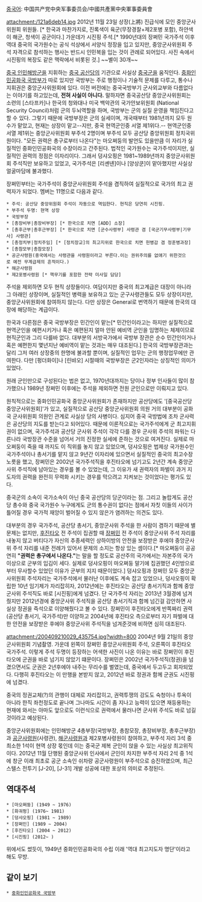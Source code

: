 [[중국어]]: 中国共产党中央军事委员会/中國共產黨中央軍事委員會

attachment:/121a6deb14.jpg
2012년 11월 23일 상장(上將) 진급식에 모인 중앙군사위원회 위원들. [* 한국과 마찬가지로, 진록색이 육군(무장경찰+제2포병 포함), 하얀색이 해군, 청색이 공군이다.] 가운데가 시진핑 주석.[* 1990년대의 장쩌민 국가주석 이후 역대 중국의 국가원수는 공식 석상에서 서양식 정장을 입고 있지만, 중앙군사위원회 주석 자격으로 참석하는 행사는 반드시 인민복을 입는 것이 관례로 되어있다. 사진 속에서 시진핑의 복장도 같은 맥락에서 비롯된 것.] ~~별이 30개~~


[[중국 인민해방군]]을 지휘하는 [[중국 공산당]]의 기관으로 사실상 [[중국군]]을 움직인다. [[중화인민공화국 국방부]]가 따로 있지만 국방부는 주로 행정이나 기술적 문제를 다루고, 통수나 지휘권은 중앙군사위원회에 있다. 이전 버전에는 중국국방부기 군사외교부와 다름없다는 이야기를 하고있는데, '''전혀 사실이 아니다.''' 말하자면 중국공산당 중앙군사위원회는 소련의 [스타프카]나 한국의 청와대나 미국 백악관의 국가안보위원회 (National Security Council)처럼 군의 두뇌역할을 하며, 국방부는 군의 실질 운영을 책임진다고 할 수 있다. 그렇기 때문에 국방부장은 군의 실세이며,  개국때부터 1981년까지 모두 원수가 맡았고, 현재는 상장이 맡고--지만, 중국 현역군인중 서열 제1위다.-- 현역군인중 서열 제1위는 중앙군사위원회 부주석 2명이며 부주석 모두 공산당 중앙위원회 정치국위원이다.
"모든 권력은 총구로부터 나온다"는 마오쩌둥의 발언도 있을만큼 이 자리가 실질적인 중화인민공화국의 수장이라고 간주된다. 법적인 국가원수는 국가주석이지만, 실질적인 권력의 정점은 이자리이다. 그래서 덩샤오핑은 1981~1989년까지 중앙군사위원회 주석직만 보유하고 있었고, 국가주석은 [리셴녠]이나 [양상쿤]이 맡아했지만 사실상 얼굴마담에 불과했다.

장쩌민부터는 국가주석이 중앙군사위원회 주석을 겸직하여 실질적으로 국가의 최고 권력자가 되었다. 
멤버는 11명으로 다음과 같다.

 * 주석: 공산당 중앙위원회 주석이 자동으로 역임한다. 현직은 당연히 시진핑.
 * 부주석 두명: 현역 상장
 * 국방부장
 * [총장비부|총장비부장] [* 한국으로 치면 [ADD] 소장]
 * [총후근부|총후근부장] [* 한국으로 치면 [군수사령부] 사령관 겸 [국군기무사령부|기무사] 사령관]
 * [총정치부|정치주임] [* [정치장교]의 최고지위로 한국으로 치면 헌병감 겸 정훈병과장]
 * [총참모부|총참모장]
 * 공군사령원(중국에서는 사령관을 사령원이라고 부른다.이는 권위주의를 없애기 위한것으로 예전 무계급제의 흔적이다.)
 * 해군사령원
 * 제2포병사령원 [* 핵무기를 포함한 전략 미사일 담당]

주석을 제외하면 모두 현직 상장들이다. 여담이지만 중국의 최고계급은 대장이 아니라 그 아래인 상장이며, 실질적인 병력을 보유하고 있는 군구사령관들도 모두 상장이지만, 중앙군사위원회에 참여하지 않는다. 다만 상장은 General로 번역하기 때문에 한국의 대장에 해당하는 계급이다. 

한국과 다른점은 중국 국방부장은 민간인이 맡는[* 민간인이라고는 하지만 실질적으로 현역군인을 예편시키거나 혹은 예편된지 얼마 안된 예비역 군인을 임명하는 체제이므로 현직군인과 그리 다를바 없다. 대부분의 서방국가에서 국방부 장관은 순수 민간인이거나 혹은 예편한지 몇년지난 예비역이 맡는 것과는 매우 대조된다.] 한국의 국방부장관과는 달리 그저 여러 상장중의 한명에 불과할 뿐이며, 실질적인 업무는 군의 행정업무에만 관여한다. 다만 [펑더화이]나 [린뱌오] 시절때의 국방부장은 군2인자라는 상징적인 의미가 있었다. 

원래 군인만으로 구성된다는 법은 없고, 1970년대까지는 당이나 정부 인사들이 많이 참가했으나 1989년 장쩌민 이후에는 주석을 제외하면 전원 군인으로만 이뤄지고 있다. 

원칙적으로는 중화인민공화국 중앙군사위원회가 존재하지만 공산당에도 '[중국공산당 중앙군사위원회]'가 있고, 실질적으로 공산당 중앙군사위원회 의원 거의 대부분이 공화국 군사위원회 의원인 관계로 사실상 당의 사병이다. 심지어 중국 국방법에 조차 군사력은 공산당의 지도를 받는다고 되어있다. 때문에 이론적으로는 국가주석에게 군 최고지휘권이 없으며, 국가주석과 공산당 군사위 주석이 각각 다를 경우 군사위 주석의 파워는 다른나라 국방장관 수준을 넘어서 거의 진정한 실세에 준하는 것으로 여겨진다. 실제로 마오쩌둥이 죽을 때 까지도 이 직위를 놓지 않고 있었으며, 덩샤오핑은 법제상 국가원수인 국가주석이나 총서기를 맡지 않고 9년간 이자리에 있으면서 실질적인 중국의 최고수장 노릇을 했고, 장쩌민은 2002년 국가주석직을 후진타오에 넘기고도 2년간 계속 중앙군사위 주석직에 남아있는 경우를 볼 수 있었는데, 그 이유가 새 권력자의 파벌이 과거 지도자의 권력을 완전히 무력화 시키는 경우를 막으려고 지켜보는 것이었다는 평가도 있다.

중국군의 소속이 국가소속이 아닌 중국 공산당의 당군이라는 점. 그리고 놀랍게도 공산당 총수와 중국 국가원수 누구에게도 군의 통수권이 없다는 점에서 자칫 이들의 사이가 틀어질 경우 국가적 재앙이 벌어질 수 있지 않은가 염려하는 의견도 있다.

대부분의 경우 국가주석, 공산당 총서기, 중앙군사위 주석을 한 사람이 겸하기 때문에 별 문제는 없지만, [[후진타오]] 전 주석이 집권할 때 [[장쩌민]] 전 주석이 중앙군사위 주석 자리를 내놓지 않고 버티다가 자신의 추종세력인 상하이방의 안전을 보장받은 후에야 중앙군사위 주석 자리를 내준 전례가 있어서 문제의 소지는 항상 있는 셈이다.[* 마오쩌둥이 공공연히 '''"권력은 총구에서 나온다."'''는 말을 할 정도로 공산주의 국가에서는 자본주의 국가 이상으로 군부의 입김이 세다. 실제로 덩샤오핑이 마오쩌둥 말기에 집권했던 4인방으로부터 무사할수 있었던 이유가 군부의 지지 때문이었다.] 덩샤오핑과 장쩌민 모두 중앙군사위원회 주석자리는 국가주석에서 물러난 이후에도 계속 잡고 있었으나, 덩샤오핑이 확립한 10년 임기제가 자리잡히자, 2012년에는 후진타오는 공산당 총서기직과 함께 중앙군사위 주석직도 바로 [시진핑]에게 넘겼다. 단 국가주석 자리는 2013년 3월경에 넘겨줬지만 2012년경에 중앙군사위 주석직을 공산당 총서기직과 함께 넘긴걸 감안하면 사실상 정권을 즉석으로 이양해줬다고 볼 수 있다. 장쩌민이 후진타오에게 반쪽짜리 권력(공산당 총서기, 국가주석)만 이양하고 2004년에 후진타오 측으로부터 자기 파벌에 대한 안전을 보장받은 후에야 중앙군사위 주석직을 넘겨준것에 비하면 심히 대조된다.

attachment:/200409210029_435754.jpg?width=800
2004년 9월 21일의 중앙군사위원회 기념촬영. 가운데 왼쪽이 장쩌민 중앙군사위원회 주석, 오른쪽이 후진타오 국가주석. 이렇게 주석 두명이 등장하는 어색한 사진이 나온 이유는 바로 장쩌민이 후진타오에 군권을 바로 넘기지 않았기 떄문이다. 장쩌민은 2002년 국가주석직(정권)을 넘겼으면서도 군권은 2년후에야 내주는 무리수를 벌였는데, 중국에서 두고두고 회자되었다.  다행히 후진타오는 이 만행을 본받지 않고, 2012년 바로 정권과 함께 군권도 시진핑에 넘겼다. 

중국의 정권교체(?)의 관행이 대체로 자리잡히고, 권력투쟁의 강도도 숙청이나 투옥이 아니라 한직 좌천정도로 끝나며 그나마도 시간이 좀 지나고 능력이 있으면 재등용하는 현재에 와서는 아마도 앞으로도 이런식으로 권력에서 물러나면 군사위 주석도 바로 넘길 것이라고 예상된다. 


중앙군사위원회에는 인민해방군 4총부장(국방부장, 총참모장, 총장비부장, 총후근부장)과 [[공군]]사령원(사령관), [[해군]]사령원과 제2포병사령원이 참여하고, 부주석 자리 3석 중 최소한 1석이 현역 상장 몫인데 이는 중국군 제복 군인이 앉을 수 있는 사실상 최고위직이다. 2012년 11월 단행된 중앙군사위 인사에서 군인이 차지한 부주석 자리 2석 중 1석에 창군 이래 최초로 공군 소속인 쉬차량 공군사령원이 부주석으로 승진하였으며, 최근 스텔스 전투기 [J-20], [J-31] 개발 성공에 대한 포상의 의미로 추정된다.

== 역대주석 ==

 * [마오쩌둥] (1949 ~ 1976)
 * [화궈펑] (1976~ 1981)
 * [덩샤오핑] (1981 ~ 1989)
 * [장쩌민] (1989 ~ 2004)
 * [후진타오] (2004 ~ 2012)
 * [시진핑] (2012~ )

위에서도 썼듯이, 1949년 중화인민공화국의 수립 이래 '역대 최고지도자 명단'이라고 해도 무방.

== 같이 보기 ==
 * [[중화인민공화국 국방부]]
